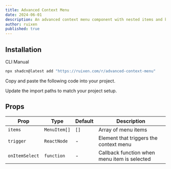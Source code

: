 ```yaml
---
title: Advanced Context Menu
date: 2024-06-01
description: An advanced context menu component with nested items and keyboard navigation
author: ruixen
published: true
---
```


<ComponentPreview name="advanced-context-menu-demo" />

## Installation

<Tabs defaultValue="cli">

<TabsList>
  <TabsTrigger value="cli">CLI</TabsTrigger>
  <TabsTrigger value="manual">Manual</TabsTrigger>
</TabsList>
<TabsContent value="cli">

```bash
npx shadcn@latest add "https://ruixen.com/r/advanced-context-menu"
```

</TabsContent>

<TabsContent value="manual">

<Steps>

<Step>Copy and paste the following code into your project.</Step>

<ComponentSource name="advanced-context-menu" />

<Step>Update the import paths to match your project setup.</Step>

</Steps>

</TabsContent>

</Tabs>

## Props

| Prop           | Type         | Default | Description                                  |
| -------------- | ------------ | ------- | -------------------------------------------- |
| `items`        | `MenuItem[]` | `[]`    | Array of menu items                          |
| `trigger`      | `ReactNode`  | -       | Element that triggers the context menu       |
| `onItemSelect` | `function`   | -       | Callback function when menu item is selected |
